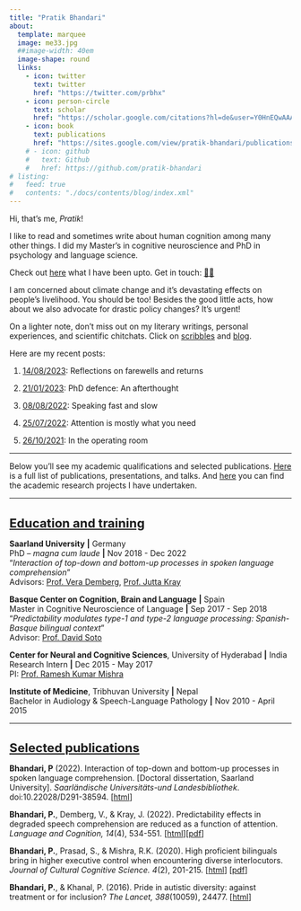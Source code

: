 ```yaml
---
title: "Pratik Bhandari"
about:
  template: marquee
  image: me33.jpg
  ##image-width: 40em
  image-shape: round
  links:
    - icon: twitter
      text: twitter
      href: "https://twitter.com/prbhx"
    - icon: person-circle
      text: scholar
      href: "https://scholar.google.com/citations?hl=de&user=Y0HnEQwAAAAJ&view_op=list_works&sortby=pubdate"
    - icon: book
      text: publications
      href: "https://sites.google.com/view/pratik-bhandari/publications"
    # - icon: github
    #   text: Github
    #   href: https://github.com/pratik-bhandari
# listing:
#   feed: true
#   contents: "./docs/contents/blog/index.xml"
---
```


<!-- <div style="text-align: center; font-size: 5.99em;">Pratik Bhandari</div> -->
<!-- # Pratik Bhandari -->

<!-- ![](me33.jpg){width=80%} -->


Hi, that's me, *Pratik*!

I like to read and sometimes write about human cognition among many other things.
I did my Master’s in cognitive neuroscience and PhD in psychology and language science.
<!-- See my [publications](http://sites.google.com/view/pratik-bhandari/publications) and [projects](./contents/projects/index.html). -->

Check out [here](./contents/news/index.html) what I have been upto. Get in touch: [👥💬](./contents/contact.html)

I am concerned about climate change and it's devastating effects on people's livelihood.
You should be too!
Besides the good little acts, how about we also advocate for drastic policy changes?
It's urgent!

On a lighter note, don't miss out on my literary writings, personal experiences, and scientific chitchats. Click on [scribbles](./contents/literature/index.html) and [blog](./contents/blog/index.html).

Here are my recent posts:

<!-- 1. [13/03/2023](./contents/blog/posts/2023-03-13_nepal-iq-myth/index.html): The danger and false promise of IQ -->
    
1. [14/08/2023](./contents/blog/posts/2023-08-14_live-n-leave/index.html): Reflections on farewells and returns
    
2. [21/01/2023](./contents/blog/posts/2023-01-21_phd-afterthought/index.html): PhD defence: An afterthought
    
3. [08/08/2022](./contents/blog/posts/2022-08-08_speech-rate/index.html): Speaking fast and slow
    
4. [25/07/2022](./contents/blog/posts/2022-07-25_attention-prediction/index.html): Attention is mostly what you need
    
5. [26/10/2021](./contents/literature/posts/2021-10-26-operation-room/index.html): In the operating room

---

Below you'll see my academic qualifications and selected publications.
[Here](http://sites.google.com/view/pratik-bhandari/publications) is a full list of publications, presentations, and talks.
And [here](./contents/projects/index.html) you can find the academic research projects I have undertaken.

---

<u><h1 style="text-align: left; font-size: 22px;">Education and training</h1></u>
<!-- ## Education and training {#education} -->

**Saarland University** **|** Germany\
PhD -- *magna cum laude* **|** Nov 2018 - Dec 2022\
"*Interaction of top-down and bottom-up processes in spoken language comprehension*"\
Advisors: [Prof. Vera Demberg](https://www.uni-saarland.de/lehrstuhl/demberg/members/verademberg.html), [Prof. Jutta Kray](https://www.uni-saarland.de/lehrstuhl/kray/team/jk.html)

**Basque Center on Cognition, Brain and Language** **|** Spain\
Master in Cognitive Neuroscience of Language **|** Sep 2017 - Sep 2018\
"*Predictability modulates type-1 and type-2 language processing: Spanish-Basque bilingual context*"\
Advisor: [Prof. David Soto](https://www.bcbl.eu/en/conocenos/equipo/david-soto)

**Center for Neural and Cognitive Sciences**, University of Hyderabad **|** India\
Research Intern **|** Dec 2015 - May 2017\
PI: [Prof. Ramesh Kumar Mishra](https://scholar.google.com/citations?user=aWaIy0sAAAAJ&hl=en&oi=ao)

**Institute of Medicine**, Tribhuvan University **|** Nepal\
Bachelor in Audiology & Speech-Language Pathology **|** Nov 2010 - April 2015

---

<u><h1 style="text-align: left; font-size: 22px;">Selected publications</h1></u>
<!-- ## Selected publications {#publications} -->

<!-- **Bhandari, P.**, Demberg, V., & Kray, J. (*under review*). Speaking fast and slow: How speech rate modulates contextual facilitation of degraded speech comprehension. -->

**Bhandari, P** (2022). Interaction of top-down and bottom-up processes in spoken language comprehension. [Doctoral dissertation, Saarland University]. *Saarländische Universitäts-und Landesbibliothek*. doi:10.22028/D291-38594. [[html](https://pratik-bhandari.github.io/contents/html-phd/index.html/)]

**Bhandari, P.**, Demberg, V., & Kray, J. (2022). Predictability effects in degraded speech comprehension are reduced as a function of attention. *Language and Cognition, 14*(4), 534-551. [[html](https://doi.org/10.1017/langcog.2022.16)][[pdf](https://mfr.osf.io/render?url=https%3A%2F%2Fosf.io%2Fdownload%2Ftdvhs%2F%3Fdirect%3D%26mode%3Drender)]

<!-- **Bhandari, P.**, Demberg, V., & Kray, J. (2021). Semantic predictability facilitates comprehension of degraded speech in a graded manner. *Frontiers in Psychology, 12*, 714485 [[html](https://doi.org/10.3389/fpsyg.2021.714485)] [[pdf](https://mfr.osf.io/render?url=https%3A%2F%2Fosf.io%2Fdownload%2Fnuv36%2F%3Fdirect%3D%26mode%3Drender)] -->

**Bhandari, P.**, Prasad, S., & Mishra, R.K. (2020). High proficient bilinguals bring in higher executive control when encountering diverse interlocutors. *Journal of Cultural Cognitive Science. 4*(2), 201-215. [[html](https://doi.org/10.1007/s41809-020-00060-7)] [[pdf](https://mfr.osf.io/render?url=https%3A%2F%2Fosf.io%2Fdownload%2Ffm8da%2F%3Fdirect%3D%26mode%3Drender)]

<!-- Mishra, R. K., Padmanabhuni, M., **Bhandari, P.**, Viswambharan, S., & Prasad, S. G. (2018) Language proficiency does not modulate executive control in older bilinguals. *Aging, Neuropsychology and Cognition. 26*(6), 920-951. [[html](https://doi.org/10.1080/13825585.2018.1562029)] [[pdf](https://www.tandfonline.com/doi/pdf/10.1080/13825585.2018.1562029)] -->

**Bhandari, P.**, & Khanal, P. (2016). Pride in autistic diversity: against treatment or for inclusion? *The Lancet, 388*(10059), 24477. [[html](https://doi.org/10.1016/S0140-6736(16)32176-6)]
